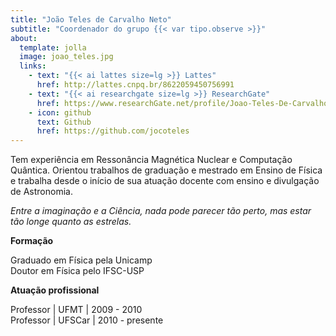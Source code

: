 ```yaml
---
title: "João Teles de Carvalho Neto"
subtitle: "Coordenador do grupo {{< var tipo.observe >}}"
about:
  template: jolla
  image: joao_teles.jpg
  links:
    - text: "{{< ai lattes size=lg >}} Lattes"
      href: http://lattes.cnpq.br/8622059450756991
    - text: "{{< ai researchgate size=lg >}} ResearchGate"
      href: https://www.researchGate.net/profile/Joao-Teles-De-Carvalho-Neto
    - icon: github
      text: Github
      href: https://github.com/jocoteles
---
```


Tem experiência em Ressonância Magnética Nuclear e Computação Quântica. Orientou trabalhos de graduação e mestrado em Ensino de Física e trabalha desde o início de sua atuação docente com ensino e divulgação de Astronomia.

*Entre a imaginação e a Ciência, nada pode parecer tão perto, mas estar tão longe quanto as estrelas.*

**Formação**

Graduado em Física pela Unicamp  
Doutor em Física pelo IFSC-USP

**Atuação profissional**

Professor | UFMT | 2009 - 2010  
Professor | UFSCar | 2010 - presente
